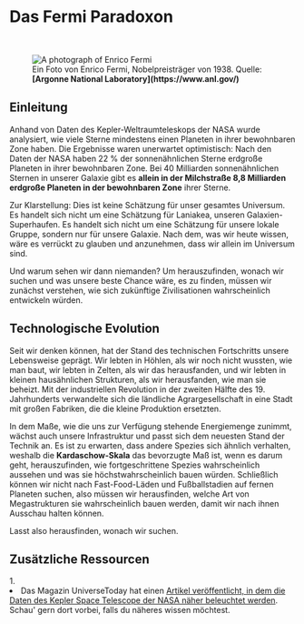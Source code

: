 
# Das Fermi Paradoxon

<br/>
<figure>
<Image src={require(".//../../../resources/images/fermi.png")} alt="A photograph of Enrico Fermi" />
<figcaption style={{ color: "rgb(156, 156, 156)", fontSize: "14px", marginTop: "2px" }}>Ein Foto von Enrico Fermi, Nobelpreisträger von 1938. Quelle: <strong>[Argonne National Laboratory](https://www.anl.gov/)</strong></figcaption>
</figure>

## Einleitung
Anhand von Daten des Kepler-Weltraumteleskops der NASA wurde analysiert, wie viele Sterne mindestens einen Planeten in ihrer bewohnbaren Zone haben. Die Ergebnisse waren unerwartet optimistisch: Nach den Daten der NASA haben 22 % der sonnenähnlichen Sterne erdgroße Planeten in ihrer bewohnbaren Zone. Bei 40 Milliarden sonnenähnlichen Sternen in unserer Galaxie gibt es <strong>allein in der Milchstraße 8,8 Milliarden erdgroße Planeten in der bewohnbaren Zone</strong> ihrer Sterne. 

Zur Klarstellung: Dies ist keine Schätzung für unser gesamtes Universum. Es handelt sich nicht um eine Schätzung für Laniakea, unseren Galaxien-Superhaufen. Es handelt sich nicht um eine Schätzung für unsere lokale Gruppe, sondern nur für unsere Galaxie. Nach dem, was wir heute wissen, wäre es verrückt zu glauben und anzunehmen, dass wir allein im Universum sind.

Und warum sehen wir dann niemanden? Um herauszufinden, wonach wir suchen und was unsere beste Chance wäre, es zu finden, müssen wir zunächst verstehen, wie sich zukünftige Zivilisationen wahrscheinlich entwickeln würden.

## Technologische Evolution
Seit wir denken können, hat der Stand des technischen Fortschritts unsere Lebensweise geprägt. Wir lebten in Höhlen, als wir noch nicht wussten, wie man baut, wir lebten in Zelten, als wir das herausfanden, und wir lebten in kleinen hausähnlichen Strukturen, als wir herausfanden, wie man sie beheizt. Mit der industriellen Revolution in der zweiten Hälfte des 19. Jahrhunderts verwandelte sich die ländliche Agrargesellschaft in eine Stadt mit großen Fabriken, die die kleine Produktion ersetzten.

In dem Maße, wie die uns zur Verfügung stehende Energiemenge zunimmt, wächst auch unsere Infrastruktur und passt sich dem neuesten Stand der Technik an. Es ist zu erwarten, dass andere Spezies sich ähnlich verhalten, weshalb die <strong>Kardaschow-Skala</strong> das bevorzugte Maß ist, wenn es darum geht, herauszufinden, wie fortgeschrittene Spezies wahrscheinlich aussehen und was sie höchstwahrscheinlich bauen würden. Schließlich können wir nicht nach Fast-Food-Läden und Fußballstadien auf fernen Planeten suchen, also müssen wir herausfinden, welche Art von Megastrukturen sie wahrscheinlich bauen werden, damit wir nach ihnen Ausschau halten können.

Lasst also herausfinden, wonach wir suchen.


## Zusätzliche Ressourcen
<AdditionalResources>
  <div>
    <span>1. </span><li>Das Magazin UniverseToday hat einen <a href="https://www.universetoday.com/106121/22-of-sun-like-stars-have-earth-sized-planets-in-the-habitable-zone/" target="_blank">Artikel veröffentlicht, in dem die Daten des Kepler Space Telescope der NASA näher beleuchtet werden</a>. Schau' gern dort vorbei, falls du näheres wissen möchtest.</li>
  </div>
</AdditionalResources>


<Analytics />